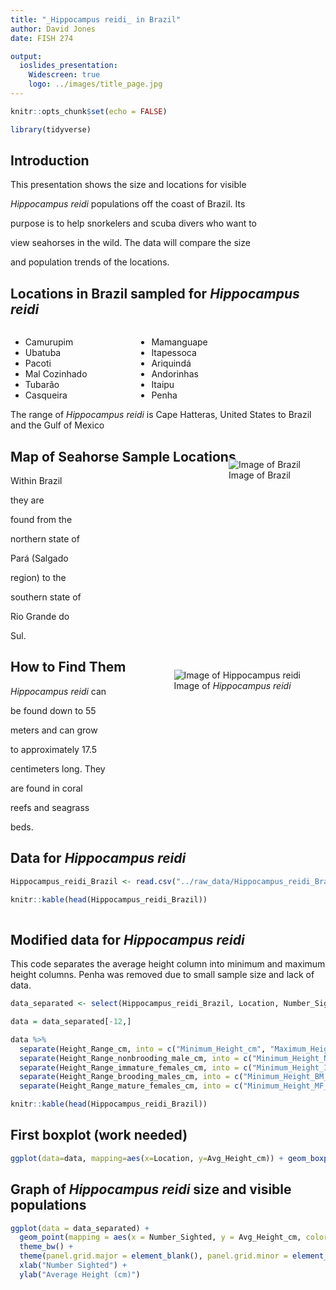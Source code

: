 ```yaml
---
title: "_Hippocampus reidi_ in Brazil"
author: David Jones 
date: FISH 274

output: 
  ioslides_presentation:
    Widescreen: true
    logo: ../images/title_page.jpg
---
```


```r
knitr::opts_chunk$set(echo = FALSE)
```

```r

library(tidyverse)

```

## **Introduction** {data-background="../images/Camurupim.jpg"}

This presentation shows the size and locations for visible

_Hippocampus reidi_ populations off the coast of Brazil. Its

purpose is to help snorkelers and scuba divers who want to 

view seahorses in the wild. The data will compare the size 

and population trends of the locations.    

## **Locations in Brazil sampled for _Hippocampus reidi_** {data-background="../images/Ubatuba.jpg"}

<div style="float: left; width: 40%;">
- Camurupim         
- Ubatuba             
- Pacoti
- Mal Cozinhado
- Tubarão
- Casqueira
</div>

<div style="float: right; width: 60%;">
- Mamanguape
- Itapessoca
- Ariquindá
- Andorinhas
- Itaipu
- Penha
</div>

The range of _Hippocampus reidi_ is Cape Hatteras, United States 
to Brazil and the Gulf of Mexico

## Map of Seahorse Sample Locations {data-background="../images/Pacoti.jpg"}

<div style= "float:right;position: relative; top: -40px;">

![Image of Brazil](../images/Locations.jpg)

</div>

Within Brazil  

they are 

found from the 

northern state of 

Pará (Salgado 

region) to the 

southern state of 

Rio Grande do 

Sul.


## **How to Find Them** {.smaller data-background="../images/Mal Cozinhado.jpg"}

<div style= "float:right;position: relative; top: -40px;">

![Image of _Hippocampus reidi_](../images/Hippocampus_reidi.jpg)

</div>

_Hippocampus reidi_ can 

be found down to 55 

meters and can grow 

to approximately 17.5 

centimeters long. They

are found in coral 

reefs and seagrass 

beds.


## **Data for _Hippocampus reidi_** {.smaller .flexbox .vcenter}

```r

Hippocampus_reidi_Brazil <- read.csv("../raw_data/Hippocampus_reidi_Brazil.csv")

knitr::kable(head(Hippocampus_reidi_Brazil))
 
```

## **Modified data for _Hippocampus reidi_** {.smaller .flexbox .vcenter}

This code separates the average height column into minimum and maximum height columns. Penha was removed due to small sample size and lack of data. 


```r

data_separated <- select(Hippocampus_reidi_Brazil, Location, Number_Sighted, Avg_Height_cm, Height_Range_cm, Avg_Height_nonbrooding_males_cm, Height_Range_nonbrooding_male_cm, Avg_Height_immature_females_cm, Height_Range_immature_females_cm, Avg_Height_brooding_males_cm, Height_Range_brooding_males_cm, Avg_Height_mature_females_cm, Height_Range_mature_females_cm) 

data = data_separated[-12,]

data %>%
  separate(Height_Range_cm, into = c("Minimum_Height_cm", "Maximum_Height_cm"), sep = "-") %>%
  separate(Height_Range_nonbrooding_male_cm, into = c("Minimum_Height_NB_male_cm", "Maximum_Height_NB_male_cm"), sep = "-") %>%
  separate(Height_Range_immature_females_cm, into = c("Minimum_Height_IF_cm", "Maximum_Height_IF_cm"), sep = "-") %>%
  separate(Height_Range_brooding_males_cm, into = c("Minimum_Height_BM_cm", "Maximum_Height_BM_cm"), sep = "-") %>%
  separate(Height_Range_mature_females_cm, into = c("Minimum_Height_MF_cm", "Maximum_Height_MF_cm"), sep = "-") 

knitr::kable(head(Hippocampus_reidi_Brazil))

```

## First boxplot (work needed)

```r
ggplot(data=data, mapping=aes(x=Location, y=Avg_Height_cm)) + geom_boxplot()

```

## **Graph of _Hippocampus reidi_ size and visible populations**

```r

ggplot(data = data_separated) + 
  geom_point(mapping = aes(x = Number_Sighted, y = Avg_Height_cm, color = Location)) +
  theme_bw() +
  theme(panel.grid.major = element_blank(), panel.grid.minor = element_blank()) +
  xlab("Number Sighted") +
  ylab("Average Height (cm)") 

```







